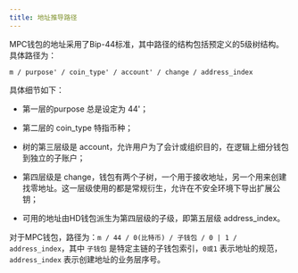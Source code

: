 ---
title: 地址推导路径
---

MPC钱包的地址采用了Bip-44标准，其中路径的结构包括预定义的5级树结构。具体路径为：

`m / purpose' / coin_type' / account' / change / address_index`

具体细节如下：

- 第一层的purpose 总是设定为 44'；

- 第二层的 coin_type 特指币种；

- 树的第三层级是 account，允许用户为了会计或组织目的，在逻辑上细分钱包到独立的子账户；

- 第四层级是 change，钱包有两个子树，一个用于接收地址，另一个用来创建找零地址。这一层级使用的都是常规衍生，允许在不安全环境下导出扩展公钥；

- 可用的地址由HD钱包派生为第四层级的子级，即第五层级 address_index。

对于MPC钱包，路径为：`m / 44 / 0(比特币) / 子钱包 / 0 | 1 / address_index`，其中 `子钱包` 是特定主链的子钱包索引，`0或1` 表示地址的规范，`address_index` 表示创建地址的业务层序号。

